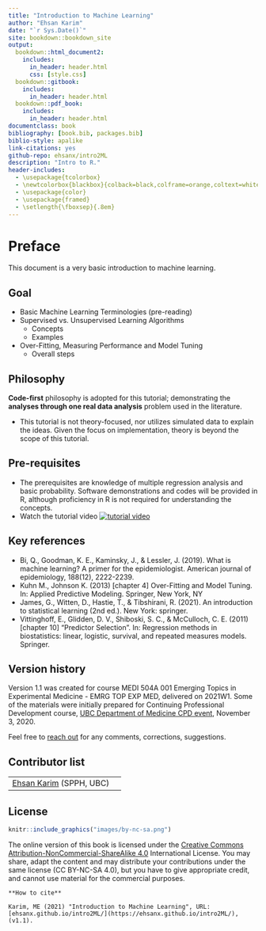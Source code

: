 ```yaml
--- 
title: "Introduction to Machine Learning"
author: "Ehsan Karim"
date: "`r Sys.Date()`"
site: bookdown::bookdown_site
output:
  bookdown::html_document2:
    includes:
      in_header: header.html
      css: [style.css]
  bookdown::gitbook:
    includes:
      in_header: header.html
  bookdown::pdf_book:
    includes:
      in_header: header.html
documentclass: book
bibliography: [book.bib, packages.bib]
biblio-style: apalike
link-citations: yes
github-repo: ehsanx/intro2ML
description: "Intro to R."
header-includes: 
  - \usepackage{tcolorbox}
  - \newtcolorbox{blackbox}{colback=black,colframe=orange,coltext=white,boxsep=5pt,arc=4pt}
  - \usepackage{color}
  - \usepackage{framed}
  - \setlength{\fboxsep}{.8em}
---
```


\newenvironment{blackbox}{
  \definecolor{shadecolor}{rgb}{0, 0, 0}  % black
  \color{white}
  \begin{shaded}}
 {\end{shaded}}

# Preface {-}

This document is a very basic introduction to machine learning.

## Goal  {-}

- Basic Machine Learning Terminologies (pre-reading)
- Supervised vs. Unsupervised Learning Algorithms
  - Concepts
  - Examples
- Over-Fitting, Measuring Performance and Model Tuning
  - Overall steps

## Philosophy  {-}

**Code-first** philosophy is adopted for this tutorial; demonstrating the **analyses through one real data analysis** problem used in the literature. 

- This tutorial is not theory-focused, nor utilizes simulated data to explain the ideas. Given the focus on implementation, theory is beyond the scope of this tutorial. 

## Pre-requisites {-}

- The prerequisites are knowledge of multiple regression analysis and basic probability. Software demonstrations and codes will be provided in R, although proficiency in R is not required for understanding the concepts.
- Watch the tutorial video [![tutorial video](https://img.youtube.com/vi/NkGLxUe3MKs/maxresdefault.jpg)](https://youtu.be/NkGLxUe3MKs)

## Key references {-}

- Bi, Q., Goodman, K. E., Kaminsky, J., & Lessler, J. (2019). What is machine learning? A primer for the epidemiologist. American journal of epidemiology, 188(12), 2222-2239.
-  Kuhn M., Johnson K. (2013) [chapter 4] Over-Fitting and Model Tuning. In: Applied Predictive Modeling. Springer, New York, NY
- James, G., Witten, D., Hastie, T., & Tibshirani, R. (2021). An introduction to statistical learning (2nd ed.). New York: springer.
- Vittinghoff, E., Glidden, D. V., Shiboski, S. C., & McCulloch, C. E. (2011) [chapter 10] "Predictor Selection". In: Regression methods in biostatistics: linear, logistic, survival, and repeated measures models. Springer. 

## Version history {-}

Version 1.1 was created for course MEDI 504A 001 Emerging Topics in Experimental Medicine - EMRG TOP EXP MED, delivered on 2021W1. Some of the materials were initially prepared for Continuing Professional Development course, [UBC Department of Medicine CPD event](https://medicine.med.ubc.ca/datascience/), November 3, 2020.

Feel free to [reach out](https://ehsank.com/) for any comments, corrections, suggestions.

## Contributor list {-}

|||
|---|---|
| [Ehsan Karim](https://ehsank.com/) (SPPH, UBC) |  

## License {-}

```r
knitr::include_graphics("images/by-nc-sa.png")
```

The online version of this book is licensed under the [Creative Commons Attribution-NonCommercial-ShareAlike 4.0](https://creativecommons.org/licenses/by-nc-sa/4.0/) International License. You may share, adapt the content and may distribute your contributions under the same license (CC BY-NC-SA 4.0), but you have to give appropriate credit, and cannot use material for the commercial purposes.

```block
**How to cite**

Karim, ME (2021) "Introduction to Machine Learning", URL: [ehsanx.github.io/intro2ML/](https://ehsanx.github.io/intro2ML/), (v1.1). 
```
